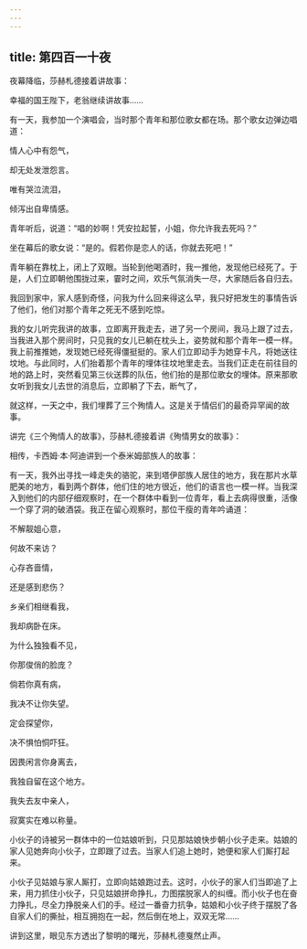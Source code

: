 ```yaml
---
---
---
```

title: 第四百一十夜
---






夜幕降临，莎赫札德接着讲故事：





幸福的国王陛下，老翁继续讲故事……

有一天，我参加一个演唱会，当时那个青年和那位歌女都在场。那个歌女边弹边唱道：


情人心中有怨气，

却无处发泄怨言。

唯有哭泣流泪，

倾泻出自卑情感。



青年听后，说道：“唱的妙啊！凭安拉起誓，小姐，你允许我去死吗？”

坐在幕后的歌女说：“是的。假若你是恋人的话，你就去死吧！”

青年躺在靠枕上，闭上了双眼。当轮到他喝酒时，我一推他，发现他已经死了。于是，人们立即朝他围拢过来，霎时之间，欢乐气氛消失一尽，大家随后各自归去。

我回到家中，家人感到奇怪，问我为什么回来得这么早，我只好把发生的事情告诉了他们，他们对那个青年之死无不感到吃惊。

我的女儿听完我讲的故事，立即离开我走去，进了另一个房间，我马上跟了过去，当我进入那个房间时，只见我的女儿已躺在枕头上，姿势就和那个青年一模一样。我上前推推她，发现她已经死得僵挺挺的。家人们立即动手为她穿卡凡，将她送往坟地。与此同时，人们抬着那个青年的埋体往坟地里走去。当我们正走在前往目的地的路上时，突然看见第三伙送葬的队伍，他们抬的是那位歌女的埋体。原来那歌女听到我女儿去世的消息后，立即躺了下去，断气了，

就这样，一天之中，我们埋葬了三个殉情人。这是关于情侣们的最奇异罕闻的故事。





讲完《三个殉情人的故事》，莎赫札德接着讲《殉情男女的故事》：

相传，卡西姆·本·阿迪讲到一个泰米姆部族人的故事：

有一天，我外出寻找一峰走失的骆驼，来到塔伊部族人居住的地方，我在那片水草肥美的地方，看到两个群体，他们住的地方很近，他们的语言也一模一样。当我深入到他们的内部仔细观察时，在一个群体中看到一位青年，看上去病得很重，活像一个穿了洞的破酒袋。我正在留心观察时，那位干瘦的青年吟诵道：


不解靓姐心意，

何故不来访？

心存吝啬情，

还是感到悲伤？

乡亲们相继看我，

我却病卧在床。

为什么独独看不见，

你那俊俏的脸庞？

倘若你真有病，

我决不让你失望。

定会探望你，

决不惧怕恫吓狂。

因畏闲言你身离去，

我独自留在这个地方。

我失去友中亲人，

寂寞实在难以称量。



小伙子的诗被另一群体中的一位姑娘听到，只见那姑娘快步朝小伙子走来。姑娘的家人见她奔向小伙子，立即跟了过去。当家人们追上她时，她便和家人们厮打起来。

小伙子见姑娘与家人厮打，立即向姑娘跑过去。这时，小伙子的家人们当即追了上来，用力抓住小伙子，只见姑娘拼命挣扎，力图摆脱家人的纠缠。而小伙子也在奋力挣扎，尽全力挣脱亲人们的手。经过一番奋力抗争，姑娘和小伙子终于摆脱了各自家人们的撕扯，相互拥抱在一起，然后倒在地上，双双无常……





讲到这里，眼见东方透出了黎明的曙光，莎赫札德戛然止声。